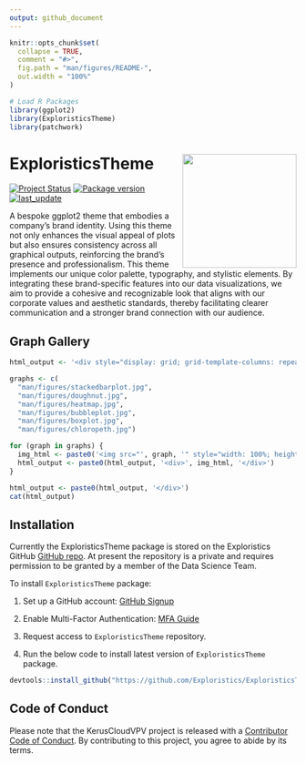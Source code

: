 ```yaml
---
output: github_document
---
```


<!-- README.md is generated from README.Rmd. Please edit that file -->

```r
knitr::opts_chunk$set(
  collapse = TRUE,
  comment = "#>",
  fig.path = "man/figures/README-",
  out.width = "100%"
)

# Load R Packages
library(ggplot2)
library(ExploristicsTheme)
library(patchwork)
```

# ExploristicsTheme <img src="man/figures/logo.png" align="right" height="200" style="float:right; height:200px;">

<!-- badges: start -->
[![Project Status](https://www.repostatus.org/badges/latest/active.svg)](https://www.repostatus.org/#active/)
[![Package version](https://img.shields.io/badge/GitHub-0.0.0.9000-orange.svg)](https://github.com/Exploristics/ExploristicsTheme)
[![last_update](https://img.shields.io/badge/last%20update-21/06/2024-blue.svg)](https://github.com/Exploristics/ExploristicsTheme) 
<!-- badges: end -->

A bespoke ggplot2 theme that embodies a company's brand identity. Using this theme not only enhances the visual appeal of plots but also ensures consistency across all graphical outputs, reinforcing the brand’s presence and professionalism. This theme implements our unique color palette, typography, and stylistic elements. By integrating these brand-specific features into our data visualizations, we aim to provide a cohesive and recognizable look that aligns with our corporate values and aesthetic standards, thereby facilitating clearer communication and a stronger brand connection with our audience.

## Graph Gallery

```r
html_output <- '<div style="display: grid; grid-template-columns: repeat(2, 1fr); gap: 25px;">'

graphs <- c(
  "man/figures/stackedbarplot.jpg",
  "man/figures/doughnut.jpg",
  "man/figures/heatmap.jpg",
  "man/figures/bubbleplot.jpg",
  "man/figures/boxplot.jpg",
  "man/figures/chloropeth.jpg")

for (graph in graphs) {
  img_html <- paste0('<img src="', graph, '" style="width: 100%; height: auto;">')
  html_output <- paste0(html_output, '<div>', img_html, '</div>')
}

html_output <- paste0(html_output, '</div>')
cat(html_output)

```


## Installation

Currently the ExploristicsTheme package is stored on the Exploristics GitHub [GitHub repo](https://github.com/Expl-DST). At present the repository is a private and requires permission to be granted by a member of the Data Science Team.

To install `ExploristicsTheme` package:

1.  Set up a GitHub account: [GitHub Signup](https://github.com/join)

2.  Enable Multi-Factor Authentication: [MFA Guide](https://docs.github.com/en/authentication/securing-your-account-with-two-factor-authentication-2fa/configuring-two-factor-authentication)

3.  Request access to `ExploristicsTheme` repository.

4.  Run the below code to install latest version of `ExploristicsTheme` package.

``` r
devtools::install_github("https://github.com/Exploristics/ExploristicsTheme")
```

## Code of Conduct
  
Please note that the KerusCloudVPV project is released with a [Contributor Code of Conduct](https://contributor-covenant.org/version/2/1/CODE_OF_CONDUCT.html). By contributing to this project, you agree to abide by its terms.
